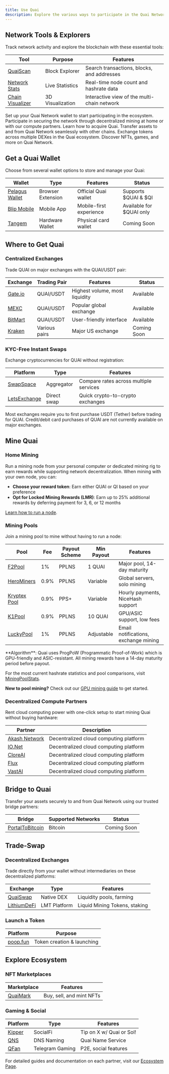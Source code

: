 ```yaml
---
title: Use Quai
description: Explore the various ways to participate in the Quai Network ecosystem, from mining to DeFi and beyond.
---
```


## Network Tools & Explorers

Track network activity and explore the blockchain with these essential tools:

| Tool | Purpose | Features |
|------|---------|----------|
| [QuaiScan](https://quaiscan.io) | Block Explorer | Search transactions, blocks, and addresses |
| [Network Stats](https://stats.qu.ai) | Live Statistics | Real-time node count and hashrate data |
| [Chain Visualizer](https://live.qu.ai) | 3D Visualization | Interactive view of the multi-chain network |

<CardGroup cols={2}>
  <Card
    title="Get a Wallet"
    icon="wallet"
    href="#get-a-quai-wallet"
  >
    Set up your Quai Network wallet to start participating in the ecosystem.
  </Card>
    <Card
    title="Mine Quai"
    icon="pickaxe"
    href="#mine-quai"
  >
    Participate in securing the network through decentralized mining at home or with our compute partners.
  </Card>
</CardGroup>

<CardGroup cols={2}>
  <Card
    title="Get Quai"
    icon="coins"
    href="#where-to-get-quai"
  >
    Learn how to acquire Quai.
  </Card>
  <Card
    title="Bridge to Quai"
    icon="bridge"
    href="#bridge-to-quai"
  >
    Transfer assets to and from Quai Network seamlessly with other chains.
  </Card>
</CardGroup>

<CardGroup cols={2}>
  <Card
    title="Trade & Swap"
    icon="arrows-rotate"
    href="#trade-swap"
  >
    Exchange tokens across multiple DEXes in the Quai ecosystem.
  </Card>
  <Card
    title="Explore Ecosystem"
    icon="compass"
    href="#explore-ecosystem"
  >
    Discover NFTs, games, and more on Quai Network.
  </Card>
</CardGroup>

## Get a Quai Wallet

Choose from several wallet options to store and manage your Quai:

| Wallet | Type | Features | Status |
|--------|------|-----------|---------|
| [Pelagus Wallet](https://pelaguswallet.io) | Browser Extension | Official Quai wallet | Supports $QUAI & $QI |
| [Blip Mobile](https://blippay.me) | Mobile App | Mobile-first experience | Available for $QUAI only |
| [Tangem](https://tangem.com) | Hardware Wallet | Physical card wallet | Coming Soon |

## Where to Get Quai

### Centralized Exchanges

Trade QUAI on major exchanges with the QUAI/USDT pair:

| Exchange | Trading Pair | Features | Status |
|----------|--------------|----------|---------|
| [Gate.io](https://www.gate.io/trade/QUAI_USDT) | QUAI/USDT | Highest volume, most liquidity | Available |
| [MEXC](https://www.mexc.com/exchange/QUAI_USDT) | QUAI/USDT | Popular global exchange | Available |
| [BitMart](https://www.bitmart.com/trade/en-US?symbol=QUAI_USDT) | QUAI/USDT | User-friendly interface | Available |
| [Kraken](https://www.kraken.com) | Various pairs | Major US exchange | Coming Soon |

### KYC-Free Instant Swaps

Exchange cryptocurrencies for QUAI without registration:

| Platform | Type | Features |
|----------|------|-----------|
| [SwapSpace](https://swapspace.co) | Aggregator | Compare rates across multiple services |
| [LetsExchange](https://letsexchange.io) | Direct swap | Quick crypto-to-crypto exchanges |

<Note>
Most exchanges require you to first purchase USDT (Tether) before trading for QUAI. Credit/debit card purchases of QUAI are not currently available on major exchanges.
</Note>

## Mine Quai

### Home Mining
Run a mining node from your personal computer or dedicated mining rig to earn rewards while supporting network decentralization. When mining with your own node, you can:

- **Choose your reward token**: Earn either QUAI or QI based on your preference
- **Opt for Locked Mining Rewards (LMR)**: Earn up to 25% additional rewards by deferring payment for 3, 6, or 12 months

[Learn how to run a node](/guides/client/node).

### Mining Pools

Join a mining pool to mine without having to run a node:

| Pool | Fee | Payout Scheme | Min Payout | Features |
|------|-----|---------------|------------|----------|
| [F2Pool](https://f2pool.com) | 1% | PPLNS | 1 QUAI | Major pool, 14-day maturity |
| [HeroMiners](https://quai.herominers.com) | 0.9% | PPLNS | Variable | Global servers, solo mining |
| [Kryptex Pool](https://pool.kryptex.com/quai) | 0.9% | PPS+ | Variable | Hourly payments, NiceHash support |
| [K1Pool](https://k1pool.com/pool/quai) | 0.9% | PPLNS | 10 QUAI | GPU/ASIC support, low fees |
| [LuckyPool](https://quai.luckypool.io) | 1% | PPLNS | Adjustable | Email notifications, exchange mining |

<Note>
**Algorithm**: Quai uses ProgPoW (Programmatic Proof-of-Work) which is GPU-friendly and ASIC-resistant. All mining rewards have a 14-day maturity period before payout.

For the most current hashrate statistics and pool comparisons, visit [MiningPoolStats](https://miningpoolstats.stream/quai).

**New to pool mining?** Check out our [GPU mining guide](/guides/miner/pools-software) to get started.
</Note>

### Decentralized Compute Partners

Rent cloud computing power with one-click setup to start mining Quai without buying hardware:

| Partner | Description |
|---------|-------------|
| [Akash Network](https://akash.network) | Decentralized cloud computing platform |
| [IO.Net](https://io.net) | Decentralized cloud computing platform |
| [CloreAI](https://clore.ai) | Decentralized cloud computing platform |
| [Flux](https://runonflux.io) | Decentralized cloud computing platform |
| [VastAI](https://vast.ai) | Decentralized cloud computing platform |

## Bridge to Quai

Transfer your assets securely to and from Quai Network using our trusted bridge partners:

| Bridge | Supported Networks | Status |
|--------|-------------------|---------|
| [PortalToBitcoin](https://portaltobitcoin.com/) | Bitcoin | Coming Soon |

## Trade-Swap

### Decentralized Exchanges

Trade directly from your wallet without intermediaries on these decentralized platforms:

| Exchange | Type | Features |
|----------|------|-----------|
| [QuaiSwap](https://quaiswap.io) | Native DEX | Liquidity pools, farming |
| [LithiumDeFi](https://lithiumdefi.com/) | LMT Platform | Liquid Mining Tokens, staking |

### Launch a Token

| Platform | Purpose |
|----------|---------|
| [poop.fun](https://poop.fun) | Token creation & launching |

## Explore Ecosystem

### NFT Marketplaces

| Marketplace | Features |
|-------------|----------|
| [QuaiMark](https://quaimark.com) | Buy, sell, and mint NFTs |

### Gaming & Social

| Platform | Type | Features |
|----------|------|-----------|
| [Kipper](https://kipper.money) | SocialFi | Tip on X w/ Quai or Sol! |
| [QNS](https://app.qns.club) | DNS Naming | Quai Name Service |
| [QFan](https://t.me/QFanClubBot) | Telegram Gaming | P2E, social features |

For detailed guides and documentation on each partner, visit our [Ecosystem Page](https://ecosystem.quai.network).
